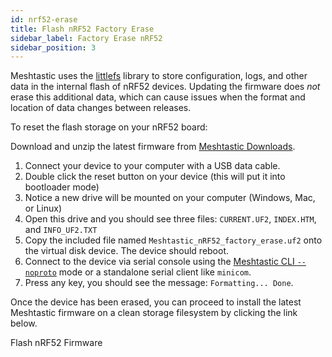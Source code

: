 ```yaml
---
id: nrf52-erase
title: Flash nRF52 Factory Erase
sidebar_label: Factory Erase nRF52
sidebar_position: 3
---
```



Meshtastic uses the [littlefs](https://github.com/littlefs-project/littlefs) library to store configuration, logs, and other data in the internal flash of nRF52 devices. Updating the firmware does _not_ erase this additional data, which can cause issues when the format and location of data changes between releases.

To reset the flash storage on your nRF52 board:

Download and unzip the latest firmware from [Meshtastic Downloads](https://meshtastic.org/downloads).

1. Connect your device to your computer with a USB data cable.
2. Double click the reset button on your device (this will put it into bootloader mode)
3. Notice a new drive will be mounted on your computer (Windows, Mac, or Linux)
4. Open this drive and you should see three files: `CURRENT.UF2`, `INDEX.HTM`, and `INFO_UF2.TXT`
5. Copy the included file named `Meshtastic_nRF52_factory_erase.uf2` onto the virtual disk device. The device should reboot.
6. Connect to the device via serial console using the [Meshtastic CLI `--noproto`](../../../software/python-cli/index.mdx#--noproto) mode or a standalone serial client like `minicom`.
7. Press any key, you should see the message: `Formatting... Done`.

Once the device has been erased, you can proceed to install the latest Meshtastic firmware on a clean storage filesystem by clicking the link below.

<div className="indexCtasBody">
  <Link
    className={"button button--outline button--lg cta--button"}
    to={"../../initial-config"}
  >
    Flash nRF52 Firmware
  </Link>
</div>
